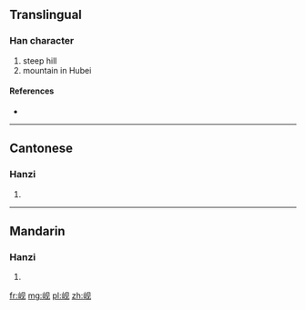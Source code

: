 {{also|峴}}
==Translingual==

===Han character===
{{Han char|rn=46|rad=山|as=04|sn=7|four=|canj=山月竹山 (UBHU)}}

# steep hill
# mountain in Hubei

====References====
* {{Han ref|kx=0308.331|hdz=10763.100|uh=5C98|ud=23704}}

----

==Cantonese==

===Hanzi===
{{yue-hanzi|jyut=|y=yin6|tra=峴}}

# {{defn|lang=yue|sort=山04}}

----

==Mandarin==

===Hanzi===
{{cmn-hanzi|tra=峴|pin=[[pí]] ([[pi2]]), [[pō]] ([[po1]]), [[xiàn]] ([[xian4]])|wg=p'i<sup>2</sup>, p'o<sup>1</sup>, hsien<sup>4</sup>}}

# {{defn|lang=cmn|sort=山04}}

[[fr:岘]]
[[mg:岘]]
[[pl:岘]]
[[zh:岘]]